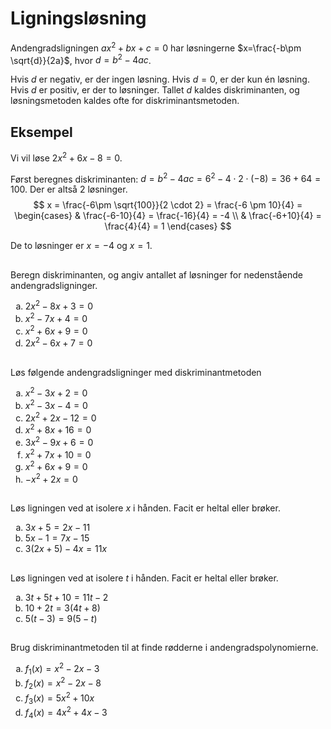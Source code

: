 # Ligningsløsning
Andengradsligningen $ax^2+bx+c=0$ har løsningerne $x=\frac{-b\pm \sqrt{d}}{2a}$, hvor $d=b^2-4ac$.

Hvis $d$ er negativ, er der ingen løsning. Hvis $d=0$, er der kun én løsning. Hvis $d$ er positiv, er der to løsninger. Tallet $d$ kaldes diskriminanten, og løsningsmetoden kaldes ofte for diskriminantsmetoden.

::: {.callout-tip}
## Eksempel
Vi vil løse $2x^2+6x-8=0$.

Først beregnes diskriminanten: $d=b^2-4ac = 6^2 - 4\cdot 2 \cdot (-8)= 36+64=100$. Der er altså 2 løsninger. 
$$
x = \frac{-6\pm \sqrt{100}}{2 \cdot 2}
= \frac{-6 \pm 10}{4} 
=
\begin{cases}
& \frac{-6-10}{4} = \frac{-16}{4} = -4 \\
& \frac{-6+10}{4} = \frac{4}{4} = 1
\end{cases}
$$

De to løsninger er $x=-4$ og $x=1$.
:::


##
Beregn diskriminanten, og angiv antallet af løsninger for nedenstående andengradsligninger.

a. $2x^2-8x+3=0$
b. $x^2-7x+4=0$
c. $x^2+6x+9=0$
d. $2x^2-6x+7=0$

##
Løs følgende andengradsligninger med diskriminantmetoden

a. $x^2-3x+2=0$
b. $x^2-3x-4=0$
c. $2x^2+2x-12=0$
d. $x^2+8x+16=0$
e. $3x^2-9x+6=0$
f. $x^2+7x+10=0$
g. $x^2+6x+9=0$
h. $-x^2+2x=0$

##
Løs ligningen ved at isolere $x$ i hånden.
Facit er heltal eller brøker.

a. $3x+5=2x-11$
b. $5x-1=7x-15$
c. $3(2x+5)-4x=11x$

##
Løs ligningen ved at isolere $t$ i hånden.
Facit er heltal eller brøker.

a. $3t+5t+10=11t-2$
b. $10+2t=3(4t+8)$
c. $5(t-3)=9(5-t)$

##
Brug diskriminantmetoden til at finde rødderne i andengradspolynomierne.

a. $f_1(x)= x^2 - 2x - 3$
b. $f_2(x)= x^2 - 2x -8$
c. $f_3(x)= 5x^2 + 10x$
d. $f_4(x)= 4x^2 + 4x -3$